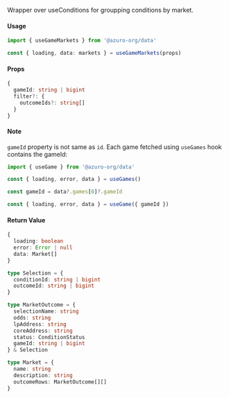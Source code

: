 Wrapper over useConditions for groupping conditions by market.

#### Usage

```ts
import { useGameMarkets } from '@azuro-org/data'

const { loading, data: markets } = useGameMarkets(props)
```

#### Props

```ts
{
  gameId: string | bigint
  filter?: {
    outcomeIds?: string[]
  }
}
```

#### Note

`gameId` property is not same as `id`. Each game fetched using `useGames` hook contains the gameId:

```ts
import { useGame } from '@azuro-org/data'

const { loading, error, data } = useGames()

const gameId = data?.games[0]?.gameId

const { loading, error, data } = useGame({ gameId })
```


#### Return Value

```ts
{
  loading: boolean
  error: Error | null
  data: Market[]
}
```

```ts
type Selection = {
  conditionId: string | bigint
  outcomeId: string | bigint
}

type MarketOutcome = {
  selectionName: string
  odds: string
  lpAddress: string
  coreAddress: string
  status: ConditionStatus
  gameId: string | bigint
} & Selection

type Market = {
  name: string
  description: string
  outcomeRows: MarketOutcome[][]
}
```
